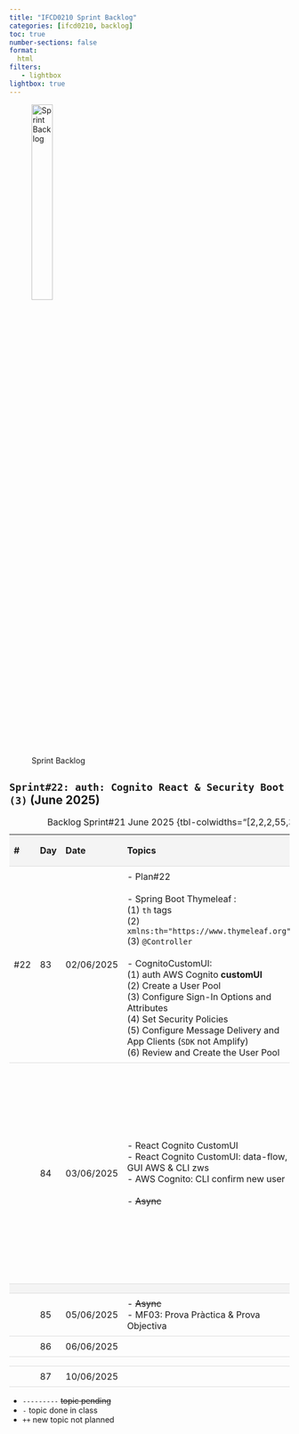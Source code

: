 ```yaml
---
title: "IFCD0210 Sprint Backlog"
categories: [ifcd0210, backlog]
toc: true
number-sections: false
format:
  html
filters:
   - lightbox
lightbox: true
---
```


<style>

.heatMap th { background:  #f4f4f4;}
tr:nth-child(3) {background-color: #f4f4f4;}
th, td {
  padding: 8px;
  text-align: left;
  border-bottom: 1px solid #ddd;
}

tr:hover {background-color:  #f4f4f4;}

</style>

![Sprint Backlog](/images/home/backlog.jpg){width="30%"}

<div class="heatMap">

::: {.column-page-right}


##  ``Sprint#22: auth: Cognito React & Security Boot (3)`` (June 2025)

| # | Day | Date | Topics |  Details Topics |
| -- | -- | -- | -- | -- |
| #22 | 83 | 02/06/2025 | - Plan#22 </br> </br>   - Spring Boot Thymeleaf : </br> (1) `th` tags </br> (2) `xmlns:th="https://www.thymeleaf.org"` </BR> (3) `@Controller`  </BR></BR>  - CognitoCustomUI: </BR>  (1) auth AWS Cognito **customUI**  </br> (2) Create a User Pool </br> (3) Configure Sign-In Options and Attributes </br> (4) Set Security Policies </br> (5) Configure Message Delivery and App Clients (`SDK` not Amplify) </br> (6) Review and Create the User Pool  </br> |  - [Spring Boot: Thymeleaf](https://albertprofe.dev/springboot/boot-concepts-th.html){.external target='_blank'} |
| | 84 | 03/06/2025 |  - React Cognito CustomUI </br>   - React Cognito CustomUI: data-flow, GUI AWS & CLI zws </br>  - AWS Cognito: CLI confirm new user </br> </br> - <s>Async</s>  |  - [Should I use the hosted UI or create a custom UI in Amazon Cognito?](https://aws.amazon.com/blogs/security/use-the-hosted-ui-or-create-a-custom-ui-in-amazon-cognito/){.external target='_blank'}  </br>  - [file-based routing in Vaadin](https://vaadin.com/blog/file-based-routing-in-vaadin-24.4-simplify-hilla-app-creation){.external target='_blank'}  </br> - [NextJs: routing](https://nextjs.org/docs/pages/building-your-application/routing){.external target='_blank'} </br></br> - [AWS Cognito CustomUI: repo](https://github.com/AlbertProfe/authReactCognito){.external target='_blank'}  |
| |
| | 85 | 05/06/2025 | - <s>Async</s> </br> - MF03: Prova Pràctica & Prova Objectiva | |
| | 86 | 06/06/2025 |  | |
| |
| | 87 | 10/06/2025 | | |
: Backlog Sprint#21 June 2025 {tbl-colwidths="[2,2,2,55,39]"}
:::

</div>

::: {.callout-note}
- `---------` <s>topic pending</s>
- `-` topic done in class
- `++` new topic not planned
:::


